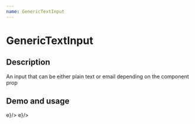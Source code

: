 ```yaml
---
name: GenericTextInput
---
```



# GenericTextInput

<PropsTable of={GenericTextInput} />

## Description
An input that can be either plain text or email depending on the component prop
## Demo and usage

<Playground>
    <GenericTextInput component='string' name='text-input' value='Hello' col={6} update={(e) => e}/>
</Playground>

<Playground>
    <GenericTextInput component='email' name='email-input' value='info@aleacontrol.com' col={6} update={(e) => e}/>
</Playground>
